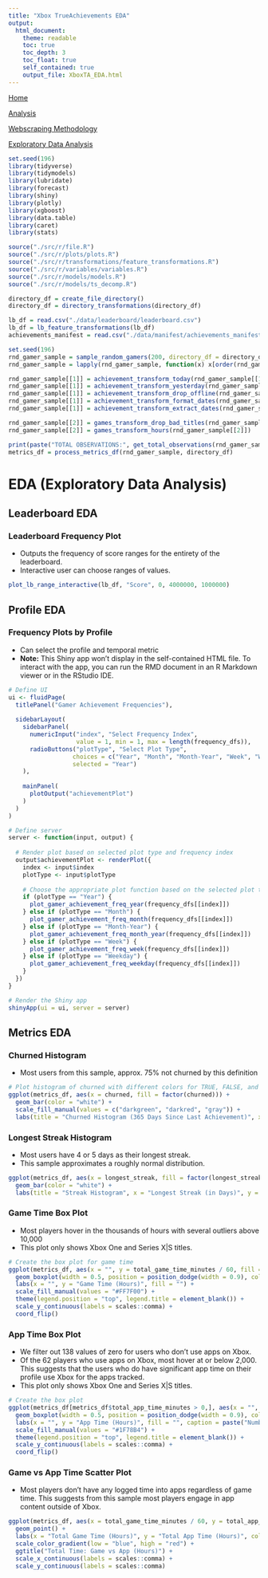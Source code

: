 ```yaml
---
title: "Xbox TrueAchievements EDA"
output:
  html_document:
    theme: readable
    toc: true
    toc_depth: 3
    toc_float: true
    self_contained: true
    output_file: XboxTA_EDA.html
---
```


[Home](../index.html)

[Analysis](./XboxTA_Analysis.html)

[Webscraping Methodology](./XboxTA_Webscrape.html)

[Exploratory Data Analysis](./XboxTA_EDA.html)

```r
set.seed(196)
library(tidyverse)
library(tidymodels)
library(lubridate)
library(forecast)
library(shiny)
library(plotly)
library(xgboost)
library(data.table)
library(caret)
library(stats)

source("./src/r/file.R")
source("./src/r/plots/plots.R")
source("./src/r/transformations/feature_transformations.R")
source("./src/r/variables/variables.R")
source("./src/r/models/models.R")
source("./src/r/models/ts_decomp.R")
```

```r
directory_df = create_file_directory()
directory_df = directory_transformations(directory_df)
```

```r
lb_df = read.csv("./data/leaderboard/leaderboard.csv")
lb_df = lb_feature_transformations(lb_df)
achievements_manifest = read.csv("./data/manifest/achievements_manifest.csv")
```

```r
set.seed(196)
rnd_gamer_sample = sample_random_gamers(200, directory_df = directory_df)
rnd_gamer_sample = lapply(rnd_gamer_sample, function(x) x[order(rnd_gamer_sample[[3]])])
```

```r
rnd_gamer_sample[[1]] = achievement_transform_today(rnd_gamer_sample[[1]], directory_df)
rnd_gamer_sample[[1]] = achievement_transform_yesterday(rnd_gamer_sample[[1]], directory_df)
rnd_gamer_sample[[1]] = achievement_transform_drop_offline(rnd_gamer_sample[[1]])
rnd_gamer_sample[[1]] = achievement_transform_format_dates(rnd_gamer_sample[[1]])
rnd_gamer_sample[[1]] = achievement_transform_extract_dates(rnd_gamer_sample[[1]])
```

```r
rnd_gamer_sample[[2]] = games_transform_drop_bad_titles(rnd_gamer_sample[[2]])
rnd_gamer_sample[[2]] = games_transform_hours(rnd_gamer_sample[[2]])
```

```r
print(paste("TOTAL OBSERVATIONS:", get_total_observations(rnd_gamer_sample[[1]])))
metrics_df = process_metrics_df(rnd_gamer_sample, directory_df)
```

# EDA (Exploratory Data Analysis)

## Leaderboard EDA

### Leaderboard Frequency Plot

-   Outputs the frequency of score ranges for the entirety of the leaderboard.
-   Interactive user can choose ranges of values.

```r
plot_lb_range_interactive(lb_df, "Score", 0, 4000000, 1000000)
```


## Profile EDA

### Frequency Plots by Profile

-   Can select the profile and temporal metric
-   **Note:** This Shiny app won't display in the self-contained HTML file. To interact with the app, you can run the RMD document in an R Markdown viewer or in the RStudio IDE.

```r
# Define UI
ui <- fluidPage(
  titlePanel("Gamer Achievement Frequencies"),
  
  sidebarLayout(
    sidebarPanel(
      numericInput("index", "Select Frequency Index",
                   value = 1, min = 1, max = length(frequency_dfs)),
      radioButtons("plotType", "Select Plot Type",
                  choices = c("Year", "Month", "Month-Year", "Week", "Weekday"),
                  selected = "Year")
    ),
    
    mainPanel(
      plotOutput("achievementPlot")
    )
  )
)

# Define server
server <- function(input, output) {
  
  # Render plot based on selected plot type and frequency index
  output$achievementPlot <- renderPlot({
    index <- input$index
    plotType <- input$plotType
    
    # Choose the appropriate plot function based on the selected plot type
    if (plotType == "Year") {
      plot_gamer_achievement_freq_year(frequency_dfs[[index]])
    } else if (plotType == "Month") {
      plot_gamer_achievement_freq_month(frequency_dfs[[index]])
    } else if (plotType == "Month-Year") {
      plot_gamer_achievement_freq_month_year(frequency_dfs[[index]])
    } else if (plotType == "Week") {
      plot_gamer_achievement_freq_week(frequency_dfs[[index]])
    } else if (plotType == "Weekday") {
      plot_gamer_achievement_freq_weekday(frequency_dfs[[index]])
    }
  })
}

# Render the Shiny app
shinyApp(ui = ui, server = server)
```

## Metrics EDA

### Churned Histogram

-   Most users from this sample, approx. 75% not churned by this definition

```r
# Plot histogram of churned with different colors for TRUE, FALSE, and NA
ggplot(metrics_df, aes(x = churned, fill = factor(churned))) +
  geom_bar(color = "white") +
  scale_fill_manual(values = c("darkgreen", "darkred", "gray")) +
  labs(title = "Churned Histogram (365 Days Since Last Achievement)", x = "Churned Status", y = "Count")
```

### Longest Streak Histogram

-   Most users have 4 or 5 days as their longest streak.
-   This sample approximates a roughly normal distribution.

```r
ggplot(metrics_df, aes(x = longest_streak, fill = factor(longest_streak))) +
  geom_bar(color = "white") +
  labs(title = "Streak Histogram", x = "Longest Streak (in Days)", y = "Count")
```

### Game Time Box Plot

-   Most players hover in the thousands of hours with several outliers above 10,000
-   This plot only shows Xbox One and Series X\|S titles.

```r
# Create the box plot for game time
ggplot(metrics_df, aes(x = "", y = total_game_time_minutes / 60, fill = "Game Time")) +
  geom_boxplot(width = 0.5, position = position_dodge(width = 0.9), color = "black", outlier.color = "darkred", outlier.shape = 16, outlier.size = 3) +
  labs(x = "", y = "Game Time (Hours)", fill = "") +
  scale_fill_manual(values = "#FF7F00") +
  theme(legend.position = "top", legend.title = element_blank()) +
  scale_y_continuous(labels = scales::comma) +
  coord_flip()
```

### App Time Box Plot

-   We filter out 138 values of zero for users who don't use apps on Xbox.
-   Of the 62 players who use apps on Xbox, most hover at or below 2,000. This suggests that the users who do have significant app time on their profile use Xbox for the apps tracked.
-   This plot only shows Xbox One and Series X\|S titles.

```r
# Create the box plot
ggplot(metrics_df[metrics_df$total_app_time_minutes > 0,], aes(x = "", y = total_app_time_minutes / 60, fill = "App Time")) +
  geom_boxplot(width = 0.5, position = position_dodge(width = 0.9), color = "black", outlier.color = "darkblue", outlier.shape = 16, outlier.size = 3) +
  labs(x = "", y = "App Time (Hours)", fill = "", caption = paste("Number of Zero Values Filtered Out:", sum(metrics_df$total_app_time_minutes == 0))) +
  scale_fill_manual(values = "#1F78B4") +
  theme(legend.position = "top", legend.title = element_blank()) +
  scale_y_continuous(labels = scales::comma) +
  coord_flip()
```

### Game vs App Time Scatter Plot

-   Most players don't have any logged time into apps regardless of game time. This suggests from this sample most players engage in app content outside of Xbox.

```r
ggplot(metrics_df, aes(x = total_game_time_minutes / 60, y = total_app_time_minutes / 60, color = total_app_time_minutes / 60)) +
  geom_point() +
  labs(x = "Total Game Time (Hours)", y = "Total App Time (Hours)", color = "Total App Time (Hours)") +
  scale_color_gradient(low = "blue", high = "red") +
  ggtitle("Total Time: Game vs App (Hours)") +
  scale_x_continuous(labels = scales::comma) +
  scale_y_continuous(labels = scales::comma)
```


